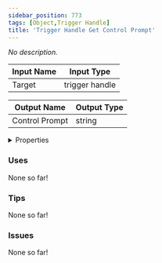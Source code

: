 ```yaml
---
sidebar_position: 773
tags: [Object,Trigger Handle]
title: 'Trigger Handle Get Control Prompt'
---
```


*No description.*




<EsbSvg />

| Input Name | Input Type |
|-----------|-----------|
| Target | trigger handle |

| Output Name | Output Type |
|-----------|-----------|
| Control Prompt | string |


<details>
  <summary>Properties</summary>
  <div>
    <div>
    <table>
      <thead>
        <tr>
          <th>Is beta required?</th>
          <th>❌</th>
        </tr>
        <tr>
          <th>Is this chip a trolling risk?</th>
          <th>❌</th>
        </tr>
        <tr>
          <th>Is this chip a role assignment risk?</th>
          <th>❌</th>
        </tr>
        <tr>
          <th>Chip UUID</th>
          <th>8ea2fd23-02c2-4055-ab39-68acd0b6ce67</th>
        </tr>
      </thead>
    </table>
    </div>
  </div>
</details>

### Uses

None so far!

### Tips

None so far!

### Issues

None so far!